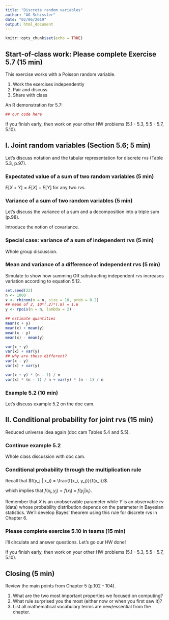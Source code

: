 ```yaml
---
title: "Discrete random variables"
author: "AG Schissler"
date: "02/06/2019"
output: html_document
---
```


```r
knitr::opts_chunk$set(echo = TRUE)
```

<bring to class: textbook>

## Start-of-class work: Please complete Exercise 5.7 (15 min)

This exercise works with a Poisson random variable.

1. Work the exercises independently
2. Pair and discuss
3. Share with class

An R demonstration for 5.7:

```r
## our code here
```

If you finish early, then work on your other HW problems (5.1 - 5.3, 5.5 - 5.7, 5.10).

## I. Joint random variables (Section 5.6; 5 min)

Let's discuss notation and the tabular representation for discrete rvs (Table 5.3, p.97).

### Expectated value of a sum of two random variables (5 min)

$E[X + Y] = E[X] + E[Y]$ for any two rvs.

### Variance of a sum of two random variables (5 min)

Let's discuss the variance of a sum and a decomposition into a triple sum (p.98).

Introduce the notion of covariance.

### Special case: variance of a sum of independent rvs (5 min)

Whole group discussion.

### Mean and variance of a difference of independent rvs (5 min)

Simulate to show how summing OR substracting independent rvs increases variation according to equation 5.12.

```r
set.seed(22)
n <- 1000
x <- rbinom(n = n, size = 10, prob = 0.2)
## mean of 2, 10*(.2)*(.8) = 1.6
y <- rpois(n = n, lambda = 2)

## estimate quantities
mean(x + y)
mean(x) + mean(y)
mean(x - y)
mean(x) - mean(y)

var(x + y) 
var(x) + var(y)
## why are these different?
var(x - y) 
var(x) + var(y)

var(x + y) * (n - 1) / n
var(x) * (n - 1) / n + var(y) * (n - 1) / n
```

### Example 5.2 (10 min)

Let's discuss example 5.2 on the doc cam.

## II. Conditional probability for joint rvs (15 min)

Reduced universe idea again (doc cam Tables 5.4 and 5.5).

### Continue example 5.2

Whole class discussion with doc cam.

### Conditional probability through the multiplication rule

Recall that $f(y_j | x_i) = \frac{f(x_i, y_j)}{f(x_i)}$.  

which implies that $f(x_i, y_j) = f(x_i) \times f(y_j | x_i)$.

Remember that $X$ is an unobservable parameter while $Y$ is an observable rv (data) whose probability distribution depends on the parameter in Bayesian statistics. We'll develop Bayes' theorem using this rule for discrete rvs in Chapter 6.

### Please complete exercise 5.10 in teams (15 min)

I'll circulate and answer questions. Let's go our HW done!

If you finish early, then work on your other HW problems (5.1 - 5.3, 5.5 - 5.7, 5.10).

## Closing (5 min)

Review the main points from Chapter 5 (p.102 - 104).

1. What are the two most important properties we focused on computing?
2. What rule surprised you the most (either now or when you first saw it)?
3. List all mathematical vocabulary terms are new/essential from the chapter.
